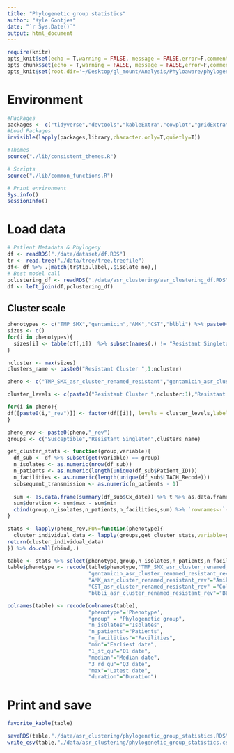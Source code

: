 ```yaml
---
title: "Phylogenetic group statistics"
author: "Kyle Gontjes"
date: "`r Sys.Date()`"
output: html_document
---
```


```r
require(knitr)
opts_knit$set(echo = T,warning = FALSE, message = FALSE,error=F,comment=NA) 
opts_chunk$set(echo = T,warning = FALSE, message = FALSE,error=F,comment=NA)
opts_knit$set(root.dir='~/Desktop/gl_mount/Analysis/Phyloaware/phylogenetic-resistance-ms/')
```

# Environment
```r
#Packages
packages <- c("tidyverse","devtools","kableExtra","cowplot","gridExtra",'hues','magick','ggtree','ape','ggnewscale','grid',"ComplexHeatmap")   
#Load Packages
invisible(lapply(packages,library,character.only=T,quietly=T))

#Themes
source("./lib/consistent_themes.R")

# Scripts
source("./lib/common_functions.R")

# Print environment
Sys.info()
sessionInfo()
```

# Load data
```r
# Patient Metadata & Phylogeny
df <- readRDS("./data/dataset/df.RDS")
tr <- read.tree("./data/tree/tree.treefile")   
df<- df %>% .[match(tr$tip.label,.$isolate_no),] 
# Best model call
pclustering_df <- readRDS("./data/asr_clustering/asr_clustering_df.RDS")
df <- left_join(df,pclustering_df)
```

## Cluster scale
```r
phenotypes <- c("TMP_SMX","gentamicin","AMK","CST","blbli") %>% paste0(.,"_asr_cluster_renamed_resistant")
sizes <- c()
for(i in phenotypes){
  sizes[i] <- table(df[,i])  %>% subset(names(.) != "Resistant Singleton" & grepl("Cluster",names(.))) %>% as.numeric %>% length
}

ncluster <- max(sizes) 
clusters_name <- paste0("Resistant Cluster ",1:ncluster) 
```

```r
pheno <- c("TMP_SMX_asr_cluster_renamed_resistant","gentamicin_asr_cluster_renamed_resistant","AMK_asr_cluster_renamed_resistant","CST_asr_cluster_renamed_resistant","blbli_asr_cluster_renamed_resistant") 

cluster_levels <- c(paste0("Resistant Cluster ",ncluster:1),"Resistant Singleton","Susceptible")

for(i in pheno){
df[[paste0(i,"_rev")]] <- factor(df[[i]], levels = cluster_levels,labels = cluster_levels)
}
```

```r
pheno_rev <- paste0(pheno,"_rev")
groups <- c("Susceptible","Resistant Singleton",clusters_name)

get_cluster_stats <- function(group,variable){
  df_sub <- df %>% subset(get(variable) == group)
  n_isolates <- as.numeric(nrow(df_sub))
  n_patients <- as.numeric(length(unique(df_sub$Patient_ID)))
  n_facilities <- as.numeric(length(unique(df_sub$LTACH_Recode)))
  subsequent_transmission <- as.numeric(n_patients - 1)
  
  sum <- as.data.frame(summary(df_sub$Cx_date)) %>% t %>% as.data.frame %>% `colnames<-`(snakecase::to_snake_case(colnames(.))) %>% mutate_all(lubridate::as_date)
  sum$duration <- sum$max - sum$min 
  cbind(group,n_isolates,n_patients,n_facilities,sum) %>% `rownames<-`(NULL)
}
```


```r
stats <- lapply(pheno_rev,FUN=function(phenotype){ 
  cluster_individual_data <- lapply(groups,get_cluster_stats,variable=phenotype) %>% do.call(rbind.data.frame,.) %>% subset(n_isolates >0) %>% mutate(phenotype =phenotype)
return(cluster_individual_data)
}) %>% do.call(rbind,.)

table <- stats %>% select(phenotype,group,n_isolates,n_patients,n_facilities, min,`1_st_qu`,median,`3_rd_qu`,max,duration)
table$phenotype <- recode(table$phenotype,'TMP_SMX_asr_cluster_renamed_resistant_rev'='TMP-SMX',
                          "gentamicin_asr_cluster_renamed_resistant_rev"="Gentamicin",
                          "AMK_asr_cluster_renamed_resistant_rev"="Amikacin",
                          "CST_asr_cluster_renamed_resistant_rev" ="Colistin",
                          "blbli_asr_cluster_renamed_resistant_rev"="BL/BLI")

colnames(table) <- recode(colnames(table),
                          "phenotype"='Phenotype',
                          "group" = "Phylogenetic group",
                          "n_isolates"="Isolates",
                          "n_patients"="Patients",
                          "n_facilities"="Facilities",
                          "min"="Earliest date",
                          "1_st_qu"="Q1 date",
                          "median"="Median date",
                          "3_rd_qu"="Q3 date",
                          "max"="Latest date",
                          "duration"="Duration")
```

# Print and save
```r
favorite_kable(table)  

saveRDS(table,"./data/asr_clustering/phylogenetic_group_statistics.RDS")
write_csv(table,"./data/asr_clustering/phylogenetic_group_statistics.csv")
```